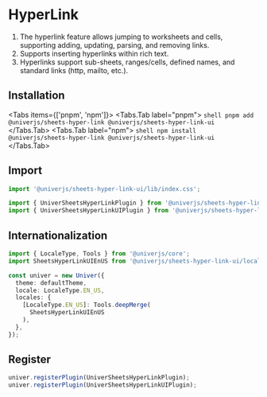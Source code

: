 
# HyperLink

1.	The hyperlink feature allows jumping to worksheets and cells, supporting adding, updating, parsing, and removing links.
2.	Supports inserting hyperlinks within rich text.
3.	Hyperlinks support sub-sheets, ranges/cells, defined names, and standard links (http, mailto, etc.).

## Installation

<Tabs items={['pnpm', 'npm']}>
  <Tabs.Tab label="pnpm">
    ```shell
    pnpm add @univerjs/sheets-hyper-link @univerjs/sheets-hyper-link-ui
    ```
  </Tabs.Tab>
  <Tabs.Tab label="npm">
    ```shell
    npm install @univerjs/sheets-hyper-link @univerjs/sheets-hyper-link-ui
    ```
  </Tabs.Tab>
</Tabs>

## Import

```typescript
import '@univerjs/sheets-hyper-link-ui/lib/index.css';

import { UniverSheetsHyperLinkPlugin } from '@univerjs/sheets-hyper-link';
import { UniverSheetsHyperLinkUIPlugin } from '@univerjs/sheets-hyper-link-ui';
```

## Internationalization

```typescript
import { LocaleType, Tools } from '@univerjs/core';
import SheetsHyperLinkUIEnUS from '@univerjs/sheets-hyper-link-ui/locale/en-US';

const univer = new Univer({
  theme: defaultTheme,
  locale: LocaleType.EN_US,
  locales: {
    [LocaleType.EN_US]: Tools.deepMerge(
      SheetsHyperLinkUIEnUS
    ),
  },
});
```

## Register

```typescript
univer.registerPlugin(UniverSheetsHyperLinkPlugin);
univer.registerPlugin(UniverSheetsHyperLinkUIPlugin);
```
